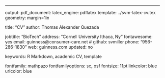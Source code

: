 ---
output: 
  pdf_document:
    latex_engine: pdflatex
    template: ../svm-latex-cv.tex
geometry: margin=1in

title: "CV"
author: Thomas Alexander Quezada

jobtitle: "BioTech"
address: "Cornell University Ithaca, Ny"
fontawesome: yes
email: guinness@consumer-care.net
# github: svmiller
phone: "956-286-1830"
web: guinness.com
updated: no

keywords: R Markdown, academic CV, template

fontfamily: mathpazo
fontfamilyoptions: sc, osf
fontsize: 11pt
linkcolor: blue
urlcolor: blue